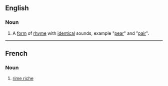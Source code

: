 ==English==

===Noun===
{{en-noun|sg=[[rime]] [[riche]]|rimes riches}}

# {{poetry}} A [[form]] of [[rhyme]] with [[identical]] sounds, example "[[pear]]" and "[[pair]]".

----
==French==

===Noun===
{{fr-noun|rimes riches}}

# [[rime riche]]